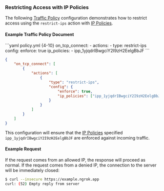 ### Restricting Access with IP Policies

The following [Traffic Policy](/traffic-policy)
configuration demonstrates how to restrict access using the `restrict-ips`
action with [IP Policies](/api-reference/ippolicies/list).

#### Example Traffic Policy Document

<CodeGroup>
```yaml policy.yml {4-10}
on_tcp_connect:
  - actions:
      - type: restrict-ips
        config:
          enforce: true
          ip_policies:
            - ipp_1yjqdrIBwgciY2I9zH2EelgBbJF
```

```json policy.json {5-13}
{
	"on_tcp_connect": [
		{
			"actions": [
				{
					"type": "restrict-ips",
					"config": {
						"enforce": true,
						"ip_policies": ["ipp_1yjqdrIBwgciY2I9zH2EelgBbJF"]
					}
				}
			]
		}
	]
}
```

</CodeGroup>

This configuration will ensure that the [IP Policies](/api-reference/ippolicies/list)
specified `ipp_1yjqdrIBwgciY2I9zH2EelgBbJF` are enforced against incoming
traffic.

#### Example Request

If the request comes from an allowed IP, the response will proceed as normal. If
the request comes from a denied IP, the connection to the server will be
immediately closed:

```bash
$ curl --insecure https://example.ngrok.app
curl: (52) Empty reply from server
```
